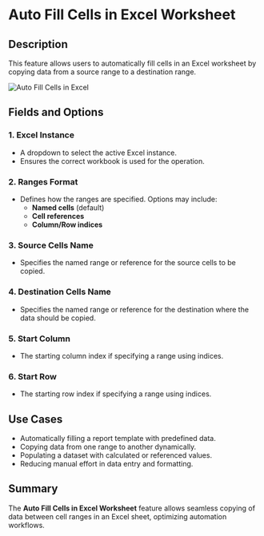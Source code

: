 # Auto Fill Cells in Excel Worksheet  

## Description

This feature allows users to automatically fill cells in an Excel worksheet by copying data from a source range to a destination range.  

![Auto Fill Cells in Excel](../../assets/excel/auto-fill-cells-in-excel-worksheet.png)  

## Fields and Options  

### 1. **Excel Instance**

- A dropdown to select the active Excel instance.  
- Ensures the correct workbook is used for the operation.  

### 2. **Ranges Format**

- Defines how the ranges are specified. Options may include:  
  - **Named cells** (default)  
  - **Cell references**  
  - **Column/Row indices**  

### 3. **Source Cells Name**

- Specifies the named range or reference for the source cells to be copied.  

### 4. **Destination Cells Name**

- Specifies the named range or reference for the destination where the data should be copied.  

### 5. **Start Column**

- The starting column index if specifying a range using indices.  

### 6. **Start Row**

- The starting row index if specifying a range using indices.  

## Use Cases

- Automatically filling a report template with predefined data.  
- Copying data from one range to another dynamically.  
- Populating a dataset with calculated or referenced values.  
- Reducing manual effort in data entry and formatting.  

## Summary

The **Auto Fill Cells in Excel Worksheet** feature allows seamless copying of data between cell ranges in an Excel sheet, optimizing automation workflows.